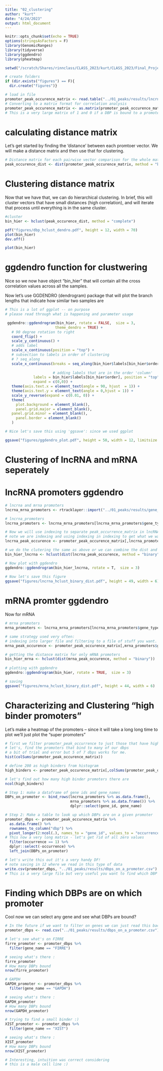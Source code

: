 ```yaml
---
title: "02_clustering"
author: "kurt"
date: "4/24/2023"
output: html_document
---
```


```r
knitr::opts_chunk$set(echo = TRUE)
options(stringsAsFactors = F)
library(GenomicRanges)
library(tidyverse)
library(ggdendro)
library(pheatmap)

setwd("/scratch/Shares/rinnclass/CLASS_2023/kurt/CLASS_2023/Final_Project/02_clustering")

# create folders
if (dir.exists("figures") == F){
  dir.create("figures")}
```


```r
# load in file
promoter_peak_occurence_matrix <- read.table("../01_peaks/results/lncrna_mrna_promoter_peak_occurence_matrix.tsv")
# Converting to a matrix format for correlation analysis
promoter_peak_occurence_matrix <- as.matrix(promoter_peak_occurence_matrix)
# This is a very large matrix of 1 and 0 if a DBP is bound to a promoter.
```

# calculating distance matrix
Let's get started by finding the 'distance' between each promtoer vector.
We will make a distance matrix and then use that for clustering.
```r

# Distance matrix for each pairwise vector comparison for the whole matrix
peak_occurence_dist <- dist(promoter_peak_occurence_matrix, method = "binary")
```

# Clustering distance matrix

Now that we have that, we can do hierarchical clustering. In brief, this will cluster 
vectors that have small distances (high correlation), and will iterate that process until
everything is in the same cluster.

```R
#cluster
bin_hier <- hclust(peak_occurence_dist, method = "complete")

pdf("figures/dbp_hclust_dendro.pdf", height = 12, width = 70)
plot(bin_hier)
dev.off()

plot(bin_hier)

```


# ggdendro function for clustwering
Nice so we now have object "bin_hier" that will contain all the cross correlation values across all the samples. 

Now let's use GGDENDRO (dendrogram) package that will plot the branch lengths that indicate how similar two samples are 

```r

# This is a lot of ggplot -- on purpose
# please read through what is happening and parameter usage

 ggdendro::ggdendrogram(bin_hier, rotate = FALSE,  size = 3, 
                       theme_dendro = TRUE) +
   # 90 degree rotation to right
   coord_flip() +
   scale_y_continuous() +
   # adds label
   scale_x_continuous(position = "top") +
   # subsection to labels in order of clustering
   # ? seq_along
   scale_x_continuous(breaks = seq_along(bin_hier$labels[bin_hier$order]),
                      
                      # adding labels that are in the order 'column'
             labels = bin_hier$labels[bin_hier$order], position = "top",
             expand = c(0,0)) +
   theme(axis.text.x = element_text(angle = 90, hjust  = 1)) + 
   theme(axis.text.y = element_text(angle = 0,hjust = 1)) +
   scale_y_reverse(expand = c(0.01, 0)) +
   theme(
     plot.background = element_blank(),
     panel.grid.major = element_blank(),
   panel.grid.minor = element_blank(),
     panel.border = element_blank()
   )

# Nice let's save this using 'ggsave': since we used ggplot

ggsave("figures/ggdendro_plot.pdf", height = 50, width = 12, limitsize = F)

```


# Clustering of lncRNA and mRNA seperately

# lncRNA promoters ggdendro
```r

# lncrna and mrna promoters
lncrna_mrna_promoters <- rtracklayer::import("../01_peaks/results/gene_annotations/lncrna_mrna_promoters.gtf")

# lncrna_promoters
lncrna_promoters <- lncrna_mrna_promoters[lncrna_mrna_promoters$gene_type == "lncRNA"]

# Now we will use indexing to separate peak_occurrence_matrix in lncRNA and mRNA.
# note we are indexing and using indexing in indexing to get what we want.
lncrna_peak_occurence <- promoter_peak_occurence_matrix[,lncrna_promoters$gene_id]

# we do the clutering the same as above or we can combine the dist and hclust:
bin_hier_lncrna <- hclust(dist(lncrna_peak_occurence, method = "binary"))

# Now plot with ggdendro
ggdendro::ggdendrogram(bin_hier_lncrna, rotate = T,  size = 3)
 
# Now let's save this figure
ggsave("figures/lncrna_hclust_binary_dist.pdf", height = 49, width = 6)


```

# mRNA promter ggdendro
Now for mRNA

```R

# mrna promoters
mrna_promoters <- lncrna_mrna_promoters[lncrna_mrna_promoters$gene_type == "protein_coding"]

# same strategy used very often:
# indexing into larger file and filtering to a file of stuff you want.
mrna_peak_occurence <- promoter_peak_occurence_matrix[,mrna_promoters$gene_id]

# getting the distance matrix for only mRNA promoters  
bin_hier_mrna <- hclust(dist(mrna_peak_occurence, method = "binary"))
 
# plotting with ggdendro
ggdendro::ggdendrogram(bin_hier, rotate = TRUE,  size = 3)

# saving
ggsave("figures/mrna_hclust_binary_dist.pdf", height = 44, width = 6)


```

# Characterizing and Clustering "high binder promoters"
Let's make a heatmap of the promoters -- since it will take a long long time to plot we'll just plot the "super promoters"
```r
# first we filter promoter_peak_occurrence to just those that have high numbers of dbps
# let's, find the promoters that bind to many of our dbps
# a bit of trial and error but 5 of 7 dbps works for me.
hist(colSums(promoter_peak_occurence_matrix))

# define 200 as high binders from histogram
high_binders <- promoter_peak_occurence_matrix[,colSums(promoter_peak_occurence_matrix) > 200]

# let's find out how many high binder promoters there are
ncol(high_binders)

```


```r
# Step 1: make a dataframe of gene ids and gene_names
DBPs_on_promoter <- bind_rows(lncrna_promoters %>% as.data.frame(),
                              mrna_promoters %>% as.data.frame()) %>%
                              dplyr::select(gene_id, gene_name)

# Step 2: Make a table to look up which DBPs are on a given promoter
promoter_dbps <- promoter_peak_occurence_matrix %>%
  as.data.frame() %>%
  rownames_to_column("dbp") %>%
  pivot_longer(2:ncol(.), names_to = "gene_id", values_to = "occurrence") %>%
# This now a very long matrix - let's get rid of all zero values
  filter(occurrence == 1) %>%
  dplyr::select(-occurrence) %>%
  left_join(DBPs_on_promoter)

# let's write this out it's a very handy DF!
# note saving in 12 where we read in this type of data
write.csv(promoter_dbps, "../01_peaks/results/dbps_on_a_promoter.csv")
# This is a very large file but very useful you want to find which DBP is on which promoter

```

# Finding which DBPs are on which promoter
Cool now we can select any gene and see what DBPs are bound?

```R

# In the future if we want to filter on genes we can just read this back in.
promoter_dbps <- read.csv("../01_peaks/results/dbps_on_a_promoter.csv")

# let's see what's on FIRRE
firre_promoter <- promoter_dbps %>%
  filter(gene_name == "FIRRE")

# seeing what's there :
firre_promoter
# How many DBPs bound
nrow(firre_promoter)

# GAPDH
GAPDH_promoter <- promoter_dbps %>%
  filter(gene_name == "GAPDH")

# seeing what's there :
GAPDH_promoter
# How many DBPs bound
nrow(GAPDH_promoter)

# trying to find a small binder :)
XIST_promoter <- promoter_dbps %>%
  filter(gene_name == "XIST")

# seeing what's there :
XIST_promoter
# How many DBPs bound
nrow(XIST_promoter)

# Interesting, intuition was correct considering
# this is a male cell line :)
```

